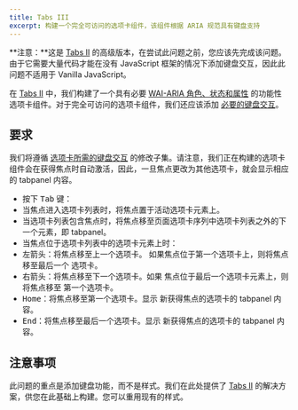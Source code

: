 ```yaml
---
title: Tabs III
excerpt: 构建一个完全可访问的选项卡组件，该组件根据 ARIA 规范具有键盘支持
---
```


**注意：**这是 [Tabs II](/questions/user-interface/tabs-ii) 的高级版本，在尝试此问题之前，您应该先完成该问题。由于它需要大量代码才能在没有 JavaScript 框架的情况下添加键盘交互，因此此问题不适用于 Vanilla JavaScript。

在 [Tabs II](/questions/user-interface/tabs-ii) 中，我们构建了一个具有必要 [WAI-ARIA 角色、状态和属性](https://www.w3.org/WAI/ARIA/apg/patterns/tabs/#wai-ariaroles,states,andproperties) 的功能性选项卡组件。对于完全可访问的选项卡组件，我们还应该添加 [必要的键盘交互](https://www.w3.org/WAI/ARIA/apg/patterns/tabs/#keyboardinteraction)。

## 要求

我们将遵循 [选项卡所需的键盘交互](https://www.w3.org/WAI/ARIA/apg/patterns/tabs/#keyboardinteraction) 的修改子集。请注意，我们正在构建的选项卡组件会在获得焦点时自动激活，因此，一旦焦点更改为其他选项卡，就会显示相应的 tabpanel 内容。

*  按下 <kbd>Tab</kbd> 键：
  *  当焦点进入选项卡列表时，将焦点置于活动选项卡元素上。
  *  当选项卡列表包含焦点时，将焦点移至页面选项卡序列中选项卡列表之外的下一个元素，即 tabpanel。
*  当焦点位于选项卡列表中的选项卡元素上时：
  *  <kbd>左箭头</kbd>：将焦点移至上一个选项卡。
    如果焦点位于第一个选项卡上，则将焦点移至最后一个
    选项卡。
  *  <kbd>右箭头</kbd>：将焦点移至下一个选项卡。如果
    焦点位于最后一个选项卡元素上，则将焦点移至
    第一个选项卡。
  *  <kbd>Home</kbd>：将焦点移至第一个选项卡。显示
    新获得焦点的选项卡的 tabpanel 内容。
  *  <kbd>End</kbd>：将焦点移至最后一个选项卡。显示
    新获得焦点的选项卡的 tabpanel 内容。

## 注意事项

此问题的重点是添加键盘功能，而不是样式。我们在此处提供了 [Tabs II](/questions/user-interface/tabs-ii) 的解决方案，供您在此基础上构建。您可以重用现有的样式。
